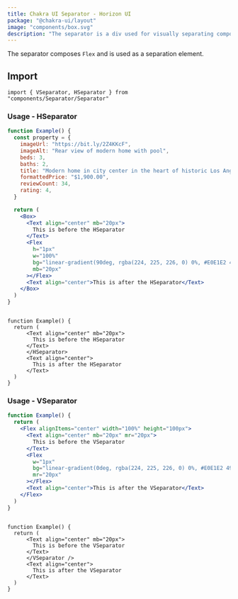 ```yaml
---
title: Chakra UI Separator - Horizon UI
package: "@chakra-ui/layout"
image: "components/box.svg"
description: "The separator is a div used for visually separating components."
---
```


The separator composes `Flex` and is used as a separation element.

## Import

```tsx
import { VSeparator, HSeparator } from "components/Separator/Separator"
```

### Usage - HSeparator

```jsx
function Example() {
  const property = {
    imageUrl: "https://bit.ly/2Z4KKcF",
    imageAlt: "Rear view of modern home with pool",
    beds: 3,
    baths: 2,
    title: "Modern home in city center in the heart of historic Los Angeles",
    formattedPrice: "$1,900.00",
    reviewCount: 34,
    rating: 4,
  }

  return (
    <Box>
      <Text align="center" mb="20px">
        This is before the HSeparator
      </Text>
      <Flex
        h="1px"
        w="100%"
        bg="linear-gradient(90deg, rgba(224, 225, 226, 0) 0%, #E0E1E2 49.52%, rgba(224, 225, 226, 0) 100%)"
        mb="20px"
      ></Flex>
      <Text align="center">This is after the HSeparator</Text>
    </Box>
  )
}
```

```tsx

function Example() {
  return (
      <Text align="center" mb="20px">
        This is before the HSeparator
      </Text>
      </HSeparator>
      <Text align="center">
        This is after the HSeparator
      </Text>
  )
}
```

### Usage - VSeparator

```jsx
function Example() {
  return (
    <Flex alignItems="center" width="100%" height="100px">
      <Text align="center" mb="20px" mr="20px">
        This is before the VSeparator
      </Text>
      <Flex
        w="1px"
        bg="linear-gradient(0deg, rgba(224, 225, 226, 0) 0%, #E0E1E2 49.52%, rgba(224, 225, 226, 0.15625) 99.04%)"
        mr="20px"
      ></Flex>
      <Text align="center">This is after the VSeparator</Text>
    </Flex>
  )
}
```

```tsx

function Example() {
  return (
      <Text align="center" mb="20px">
        This is before the VSeparator
      </Text>
      </VSeparator />
      <Text align="center">
        This is after the VSeparator
      </Text>
  )
}
```
